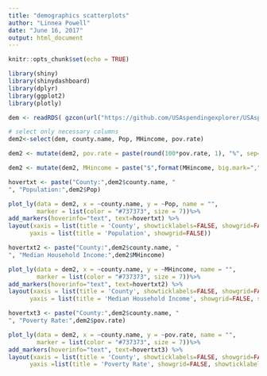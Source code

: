 ```yaml
---
title: "demographics scatterplots"
author: "Linnea Powell"
date: "June 16, 2017"
output: html_document
---
```


```r
knitr::opts_chunk$set(echo = TRUE)
```


```r
library(shiny)
library(shinydashboard)
library(dplyr)
library(ggplot2)
library(plotly)
```

```r
dem <- readRDS( gzcon(url("https://github.com/USAspendingexplorer/USAspending-explorer/blob/master/Data/Processed/NYcensus.rds?raw=true")))

# select only necessary columns
dem2<-select(dem, county.name, Pop, MHincome, pov.rate)

dem2 <- mutate(dem2, pov.rate = paste(round(100*pov.rate, 1), "%", sep=""))

dem2 <- mutate(dem2, MHincome = paste("$",format(MHincome, big.mark=","),sep=""))


```


```r
hovertxt <- paste("County:",dem2$county.name, "
", "Population:",dem2$Pop)

plot_ly(data = dem2, x = ~county.name, y = ~Pop, name = "",
        marker = list(color = "#737373", size = 7))%>%
add_markers(hoverinfo="text", text=hovertxt) %>%
layout(xaxis = list(title = 'County', showticklabels=FALSE, showgrid=FALSE),
      yaxis = list(title = 'Population', showgrid=FALSE))
```


```r
hovertxt2 <- paste("County:",dem2$county.name, "
", "Median Household Income:",dem2$MHincome)

plot_ly(data = dem2, x = ~county.name, y = ~MHincome, name = "",
        marker = list(color = "#737373", size = 7))%>%
add_markers(hoverinfo="text", text=hovertxt2) %>%
layout(xaxis = list(title = 'County', showticklabels=FALSE, showgrid=FALSE),
      yaxis = list(title = 'Median Household Income', showgrid=FALSE, showticklabels=FALSE))


```


```r
hovertxt3 <- paste("County:",dem2$county.name, "
", "Poverty Rate:",dem2$pov.rate)

plot_ly(data = dem2, x = ~county.name, y = ~pov.rate, name = "",
        marker = list(color = "#737373", size = 7))%>%
add_markers(hoverinfo="text", text=hovertxt3) %>%
layout(xaxis = list(title = 'County', showticklabels=FALSE, showgrid=FALSE),
      yaxis =list(title = 'Poverty Rate', showgrid=FALSE, showticklabels=FALSE))


```


